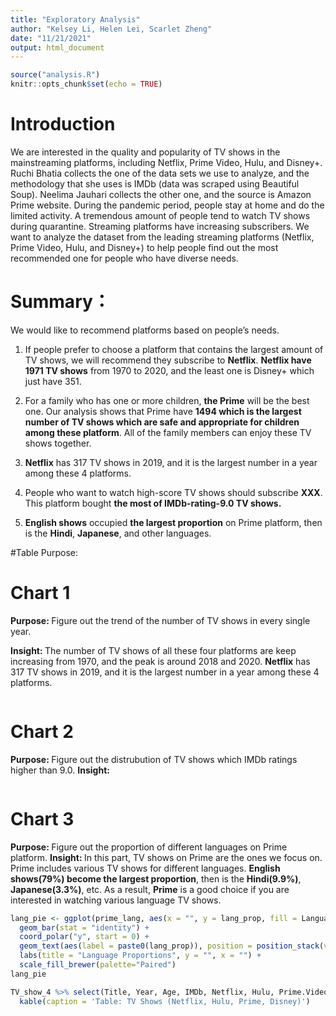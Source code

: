 ```yaml
---
title: "Exploratory Analysis"
author: "Kelsey Li, Helen Lei, Scarlet Zheng"
date: "11/21/2021"
output: html_document
---
```


```r
source("analysis.R")
knitr::opts_chunk$set(echo = TRUE)
```

# Introduction

   We are interested in the quality and popularity of TV shows in the mainstreaming platforms, including Netflix, Prime Video, Hulu, and Disney+.
Ruchi Bhatia collects the one of the data sets we use to analyze, and the methodology that she uses is IMDb (data was scraped using Beautiful Soup). Neelima Jauhari collects the other one, and the source is Amazon Prime website.
During the pandemic period, people stay at home and do the limited activity. A tremendous amount of people tend to watch TV shows during quarantine. Streaming platforms have increasing subscribers. We want to analyze the dataset from the leading streaming platforms (Netflix, Prime Video, Hulu, and Disney+) to help people find out the most recommended one for people who have diverse needs.


# Summary：
We would like to recommend platforms based on people’s needs.

1. If people prefer to choose a platform that contains the largest amount of TV shows, we will recommend they subscribe to __Netflix__. __Netflix have 1971 TV shows__ from 1970 to 2020, and the least one is Disney+ which just have 351.

2. For a family who has one or more children, __the Prime__ will be the best one. Our analysis shows that Prime have __1494 which is the largest number of TV shows which are safe and appropriate for children among these platform__. All of the family members can enjoy these TV shows together.

3. __Netflix__ has 317 TV shows in 2019, and it is the largest number in a year among these 4 platforms.

4. People who want to watch high-score TV shows should subscribe __XXX__. This platform bought __the most of IMDb-rating-9.0 TV shows.__

5.  __English shows__ occupied __the largest proportion__ on Prime platform, then is the __Hindi__, __Japanese__, and other languages. 

#Table
Purpose: 

# Chart 1 
__Purpose: __
Figure out the trend of the number of TV shows in every single year.

__Insight: __
The number of TV shows of all these four platforms are keep increasing from 1970, and the peak is around 2018 and 2020. __Netflix__ has 317 TV shows in 2019, and it is the largest number in a year among these 4 platforms.
```r

```

# Chart 2
__Purpose: __
Figure out the distrubution of TV shows which IMDb ratings higher than 9.0.
__Insight: __ 
```r

```



# Chart 3
__Purpose: __ 
Figure out the proportion of different languages on Prime platform.
__Insight: __
In this part, TV shows on Prime are the ones we focus on. Prime includes various TV shows for different languages. __English shows(79%) become the largest proportion__, then is the __Hindi(9.9%)__, __Japanese(3.3%)__, etc. As a result, __Prime__ is a good choice if you are interested in watching various language TV shows.
```r
lang_pie <- ggplot(prime_lang, aes(x = "", y = lang_prop, fill = Language)) +
  geom_bar(stat = "identity") +
  coord_polar("y", start = 0) +
  geom_text(aes(label = paste0(lang_prop)), position = position_stack(vjust=0.5)) +
  labs(title = "Language Proportions", y = "", x = "") +
  scale_fill_brewer(palette="Paired")
lang_pie
```

```r
TV_show_4 %>% select(Title, Year, Age, IMDb, Netflix, Hulu, Prime.Video, Disney.) %>%
  kable(caption = 'Table: TV Shows (Netflix, Hulu, Prime, Disney)') 

```

